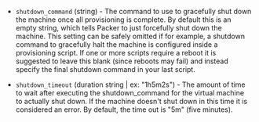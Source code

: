 <!-- Code generated from the comments of the ShutdownConfig struct in common/shutdowncommand/config.go; DO NOT EDIT MANUALLY -->

-   `shutdown_command` (string) - The command to use to gracefully shut down the machine once all
    provisioning is complete. By default this is an empty string, which
    tells Packer to just forcefully shut down the machine. This setting can
    be safely omitted if for example, a shutdown command to gracefully halt
    the machine is configured inside a provisioning script. If one or more
    scripts require a reboot it is suggested to leave this blank (since
    reboots may fail) and instead specify the final shutdown command in your
    last script.
    
-   `shutdown_timeout` (duration string | ex: "1h5m2s") - The amount of time to wait after executing the shutdown_command for the
    virtual machine to actually shut down. If the machine doesn't shut down
    in this time it is considered an error. By default, the time out is "5m"
    (five minutes).
    
